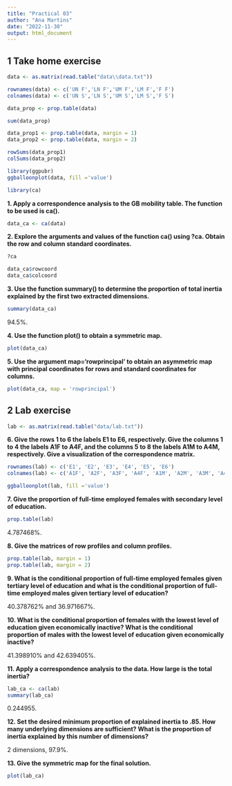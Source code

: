 ```yaml
---
title: "Practical 03"
author: "Ana Martins"
date: "2022-11-30"
output: html_document
---
```


## 1 Take home exercise

```r
data <- as.matrix(read.table("data\\data.txt"))

rownames(data) <- c('UN F','LN F','UM F','LM F','F F')
colnames(data) <- c('UN S','LN S','UM S','LM S','F S')

data_prop <- prop.table(data)

sum(data_prop)

data_prop1 <- prop.table(data, margin = 1)
data_prop2 <- prop.table(data, margin = 2)

rowSums(data_prop1)
colSums(data_prop2)

library(ggpubr)
ggballoonplot(data, fill ='value')

library(ca)
```

**1. Apply a correspondence analysis to the GB mobility table. The function to be used is ca().**

```r
data_ca <- ca(data)
```

**2. Explore the arguments and values of the function ca() using ?ca. Obtain the row and column standard coordinates.**

```r
?ca

data_ca$rowcoord
data_ca$colcoord
```

**3. Use the function summary() to determine the proportion of total inertia explained by the first two extracted dimensions.**

```r
summary(data_ca)
```

94.5%.

**4. Use the function plot() to obtain a symmetric map.**

```r
plot(data_ca)
```

**5. Use the argument map='rowprincipal' to obtain an asymmetric map with principal coordinates for rows and standard coordinates for columns.**

```r
plot(data_ca, map = 'rowprincipal')
```

## 2 Lab exercise

```r
lab <- as.matrix(read.table("data/lab.txt"))
```

**6. Give the rows 1 to 6 the labels E1 to E6, respectively. Give the columns 1 to 4 the labels A1F to A4F, and the columns 5 to 8 the labels A1M to A4M, respectively. Give a visualization of the correspondence matrix.**

```r
rownames(lab) <- c('E1', 'E2', 'E3', 'E4', 'E5', 'E6')
colnames(lab) <- c('A1F', 'A2F', 'A3F', 'A4F', 'A1M', 'A2M', 'A3M', 'A4M')

ggballoonplot(lab, fill ='value')
```

**7. Give the proportion of full-time employed females with secondary level of education.**

```r
prop.table(lab)
```

4.787468%.

**8. Give the matrices of row profiles and column profiles.**

```r
prop.table(lab, margin = 1)
prop.table(lab, margin = 2)
```

**9. What is the conditional proportion of full-time employed females given tertiary level of education and what is the conditional proportion of full-time employed males given tertiary level of education?**

40.378762% and 36.971667%.

**10. What is the conditional proportion of females with the lowest level of education given economically inactive? What is the conditional proportion of males with the lowest level of education given economically inactive?**

41.398910% and 42.639405%.

**11. Apply a correspondence analysis to the data. How large is the total inertia?**

```r
lab_ca <- ca(lab)
summary(lab_ca)
```

0.244955.

**12. Set the desired minimum proportion of explained inertia to .85. How many underlying dimensions are sufficient? What is the proportion of inertia explained by this number of dimensions?**

2 dimensions, 97.9%.

**13. Give the symmetric map for the final solution.**

```r
plot(lab_ca)
```


